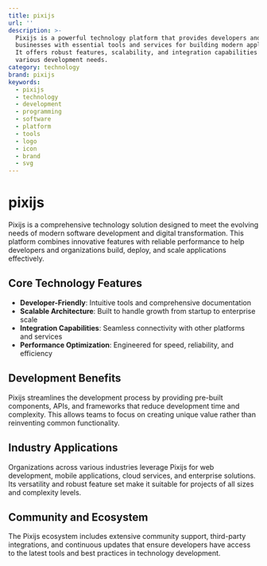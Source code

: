 ```yaml
---
title: pixijs
url: ''
description: >-
  Pixijs is a powerful technology platform that provides developers and
  businesses with essential tools and services for building modern applications.
  It offers robust features, scalability, and integration capabilities for
  various development needs.
category: technology
brand: pixijs
keywords:
  - pixijs
  - technology
  - development
  - programming
  - software
  - platform
  - tools
  - logo
  - icon
  - brand
  - svg
---
```


# pixijs

Pixijs is a comprehensive technology solution designed to meet the evolving needs of modern software development and digital transformation. This platform combines innovative features with reliable performance to help developers and organizations build, deploy, and scale applications effectively.

## Core Technology Features

- **Developer-Friendly**: Intuitive tools and comprehensive documentation
- **Scalable Architecture**: Built to handle growth from startup to enterprise scale
- **Integration Capabilities**: Seamless connectivity with other platforms and services
- **Performance Optimization**: Engineered for speed, reliability, and efficiency

## Development Benefits

Pixijs streamlines the development process by providing pre-built components, APIs, and frameworks that reduce development time and complexity. This allows teams to focus on creating unique value rather than reinventing common functionality.

## Industry Applications

Organizations across various industries leverage Pixijs for web development, mobile applications, cloud services, and enterprise solutions. Its versatility and robust feature set make it suitable for projects of all sizes and complexity levels.

## Community and Ecosystem

The Pixijs ecosystem includes extensive community support, third-party integrations, and continuous updates that ensure developers have access to the latest tools and best practices in technology development.
